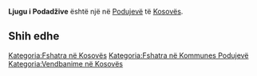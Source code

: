 {{Fshat në 
 | Emri                = Ljugu i Podadžive
 | EmriAlt                = 
 | NAME_SHORT_FORM=      
 | NAME_GENERIC=      Ljugu
 | NAME_SORT_NAME_RO=      LJUGUIPODADZIVE
 | FULL_NAME_RO = Ljugu i Podadžive
 | FULL_NAME_ND_RO=Ljugu i Podadzive
 | SORT_NAME_RG=PODADZIVE LJUGUI
 | FULL_NAME_RG=Podadžive, Ljugu i
 | FULL_NAME_ND_RG=Podadzive, Ljugu i
 | SRP_NAME_SHORT_FORM=      
 | SRP_NAME_GENERIC=      
 | SRP_NAME_SORT_NAME_RO=      
 | SRP_FULL_NAME_RO = 
 | SRP_FULL_NAME_ND_RO=
 | SRP_SORT_NAME_RG=
 | SRP_FULL_NAME_RG=
 | SRP_FULL_NAME_ND_RG=
 | Emri (Rasa dhanore) = 
 | Figura              = 
 | Shteti              = Kosovo
 | Komuna              = Podujevë
 | Kodi postar         = 
 | Sipërfaqja          = 

 | Popullsia           = 

 | Regj. i popullsisë  = 
 | Dend. e popullsisë  = 
 | Faqja zyrtare       = 
 <!--- Koordinatat ----> 
 | Gjerësia            = 42.776644
 | Gjatësia            = 21.148285
 | Lartësia            = 
}}
'''Ljugu i Podadžive''' është një [[]] në [[Podujevë]] të [[Kosovës]].

<!-- == Gjeografia == -->
<!-- == Historia == -->
<!-- == Demografia == -->
== Shih edhe ==
{{Komuna Podujevë}}
{{Kosovo-Administrata-Cung}}

[[Kategoria:Fshatra në Kosovës]]
[[Kategoria:Fshatra në Kommunes Podujevë]]
[[Kategoria:Vendbanime në Kosovës]]